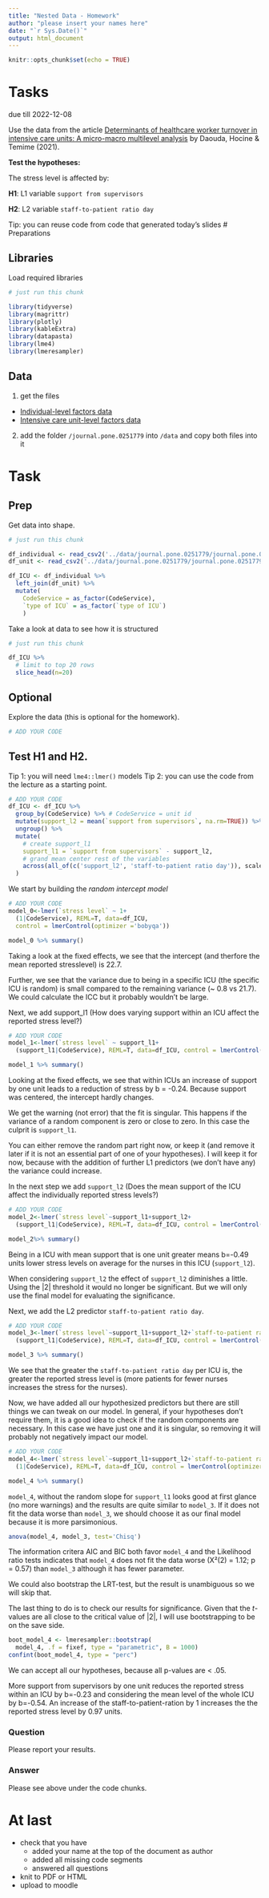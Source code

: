 ```yaml
---
title: "Nested Data - Homework"
author: "please insert your names here"
date: "`r Sys.Date()`"
output: html_document
---
```


```r
knitr::opts_chunk$set(echo = TRUE)
```

# Tasks

due till 2022-12-08

Use the data from the article [Determinants of healthcare worker turnover in intensive care units: A micro-macro multilevel analysis](https://doi.org/10.1371/journal.pone.0251779) by Daouda, Hocine & Temime (2021).

**Test the hypotheses:**

The stress level is affected by:

**H1**: L1 variable `support from supervisors`

**H2**: L2 variable `staff-to-patient ratio day`

Tip: you can reuse code from code that generated today's slides
# Preparations

## Libraries

Load required libraries

```r
# just run this chunk

library(tidyverse)
library(magrittr)
library(plotly)
library(kableExtra)
library(datapasta)
library(lme4)
library(lmeresampler)
```


## Data

1. get the files
  -  [Individual-level factors data](https://doi.org/10.1371/journal.pone.0251779.s010)
  - [Intensive care unit-level factors data](https://doi.org/10.1371/journal.pone.0251779.s011)
2. add the folder `/journal.pone.0251779` into `/data` and copy both files into it


# Task

## Prep

Get data into shape.

```r
# just run this chunk

df_individual <- read_csv2('../data/journal.pone.0251779/journal.pone.0251779.s010.csv')
df_unit <- read_csv2('../data/journal.pone.0251779/journal.pone.0251779.s011.csv')

df_ICU <- df_individual %>%
  left_join(df_unit) %>%
  mutate(
    CodeService = as_factor(CodeService),
    `type of ICU` = as_factor(`type of ICU`)
    )
```

Take a look at data to see how it is structured

```r
# just run this chunk

df_ICU %>%
  # limit to top 20 rows
  slice_head(n=20)
```

## Optional

Explore the data (this is optional for the homework).

```r
# ADD YOUR CODE


```

## Test **H1** and **H2**.

Tip 1: you will need `lme4::lmer()` models
Tip 2: you can use the code from the lecture as a starting point.


```r
# ADD YOUR CODE
df_ICU <- df_ICU %>%
  group_by(CodeService) %>% # CodeService = unit id
  mutate(support_l2 = mean(`support from supervisors`, na.rm=TRUE)) %>%
  ungroup() %>%
  mutate(
    # create support_l1
    support_l1 = `support from supervisors` - support_l2,
    # grand mean center rest of the variables
    across(all_of(c('support_l2', 'staff-to-patient ratio day')), scale, scale=FALSE)
  )
```


We start by building the _random intercept model_

```r
# ADD YOUR CODE
model_0<-lmer(`stress level` ~ 1+
  (1|CodeService), REML=T, data=df_ICU,
  control = lmerControl(optimizer ='bobyqa'))

model_0 %>% summary()
```
Taking a look at the fixed effects, we see that the intercept (and therfore the mean reported stresslevel) is 22.7.

Further, we see that the variance due to being in a specific ICU (the specific ICU is random) is small compared to the remaining variance (~ 0.8 vs 21.7). We could calculate the ICC but it probably wouldn't be large.

Next, we add support_l1 (How does varying support within an ICU affect the reported stress level?)

```r
# ADD YOUR CODE
model_1<-lmer(`stress level` ~ support_l1+
  (support_l1|CodeService), REML=T, data=df_ICU, control = lmerControl(optimizer ='bobyqa'))

model_1 %>% summary()
```
Looking at the fixed effects, we see that within ICUs an increase of support by one unit  leads to a reduction of stress by b = -0.24. Because support  was centered, the intercept hardly changes.

We get the warning (not error) that the fit is singular. This happens if the variance of a random component is zero or close to zero. In this case the culprit is `support_l1`.

You can either remove the random part right now, or keep it (and remove it later if it is not an essential part of one of your hypotheses). I will keep it for now, because with the addition of further L1 predictors (we don't have any) the variance could increase.

In the next step we add `support_l2` (Does the mean support of the ICU affect the individually reported stress levels?)

```r
# ADD YOUR CODE
model_2<-lmer(`stress level`~support_l1+support_l2+
  (support_l1|CodeService), REML=T, data=df_ICU, control = lmerControl(optimizer ='bobyqa'))

model_2%>% summary()
```
Being in a ICU with mean support that is one unit greater means b=-0.49 units lower stress levels on average for the nurses in this ICU (`support_l2`).

When considering `support_l2` the effect of `support_l2` diminishes a little. Using the |2| threshold it would no longer be significant. But we will only use the final model for evaluating the significance.

Next, we add the L2 predictor `staff-to-patient ratio day`.

```r
# ADD YOUR CODE
model_3<-lmer(`stress level`~support_l1+support_l2+`staff-to-patient ratio day`+
  (support_l1|CodeService), REML=T, data=df_ICU, control = lmerControl(optimizer ='bobyqa'))

model_3 %>% summary()
```
We see that the greater the `staff-to-patient ratio day` per ICU is, the greater the reported stress level is (more patients for fewer nurses increases the stress for the nurses).

Now, we have added all our hypothesized predictors but there are still things we can tweak on our model. In general, if your hypotheses don't require them, it is a good idea to check if the random components are necessary. In this case we have just one and it is singular, so removing it will probably not negatively impact our model.

```r
# ADD YOUR CODE
model_4<-lmer(`stress level`~support_l1+support_l2+`staff-to-patient ratio day`+
  (1|CodeService), REML=T, data=df_ICU, control = lmerControl(optimizer ='bobyqa'))

model_4 %>% summary()
```

`model_4`, without the random slope for `support_l1` looks good at first glance (no more warnings) and the results are quite similar to `model_3`. If it does not fit the data worse than `model_3`, we should choose it as our final model because it is more parsimonious.

```r
anova(model_4, model_3, test='Chisq')
```

The information critera AIC and BIC both favor `model_4` and the Likelihood ratio tests indicates that `model_4` does not fit the data worse (X²(2) = 1.12; p = 0.57) than `model_3` although it has fewer parameter.

We could also bootstrap the LRT-test, but the result is unambiguous so we will skip that.

The last thing to do is to check our results for significance. Given that the _t_-values are all close to the critical value of |2|, I will use bootstrapping to be on the save side.

```r
boot_model_4 <- lmeresampler::bootstrap(
  model_4, .f = fixef, type = "parametric", B = 1000)
confint(boot_model_4, type = "perc")
```


We can accept all our hypotheses, because all p-values  are < .05.

More support from supervisors by one unit reduces the reported stress within an ICU by b=-0.23 and considering the mean level of the whole ICU by b=-0.54. An increase of the staff-to-patient-ration by 1 increases the the reported stress level by 0.97 units.

### Question

Please report your results.


### Answer

Please see above under the code chunks.



# At last

* check that you have
  * added your name at the top of the document as author
  * added all missing code segments
  * answered all questions
* knit to PDF or HTML
* upload to moodle